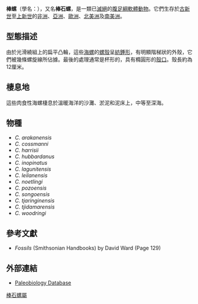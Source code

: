 {{Automatic taxobox
 | image = Clavilithes noae 01.JPG
 | image_caption = ''Clavilithes noae''
 | fossil_range = {{fossil_range |[[古新世|古新世]]|[[上新世|上新世]]}}
 | taxon = Clavilithes
 | authority = Swainson, 1840
 | subdivision_ranks = [[物種|種]]
 | subdivision = [[#物種|見內文]]
}}

'''棒螺'''（學名：''{{lang|la|Clavilithes}}''），又名'''棒石螺'''，是一類已[[滅絕|滅絕]]的[[腹足綱|腹足綱]][[軟體動物|軟體動物]]。它們生存於[[古新世|古新世]]至[[上新世|上新世]]的[[非洲|非洲]]、[[亞洲|亞洲]]、[[歐洲|歐洲]]、[[北美洲|北美洲]]及[[南美洲|南美洲]]。

==型態描述==
由於光滑繞組上的扁平凸輪，這些[[海螺|海螺]]的[[螺殼|螺殼]]呈[[紡錘形|紡錘形]]，有明顯階梯狀的外殼，它們被幾條螺旋線所佔據。最後的處理通常是杯形的，具有橢圓形的[[殼口|殼口]]。殼長約為12厘米。

==棲息地==
這些肉食性海螺棲息於溫暖海洋的沙灘、淤泥和泥床上，中等至深海。

==物種==
* ''C. arakanensis''
* ''C. cossmanni''
* ''C. harrisii''
* ''C. hubbardanus''
* ''C. inopinatus''
* ''C. lagunitensis''
* ''C. leilanensis''
* ''C. noetlingi''
* ''C. pozoensis''
* ''C. songoensis''
* ''C. tjaringinensis''
* ''C. tjidamarensis''
* ''C. woodringi''

==參考文獻==
{{reflist}}
* ''Fossils'' (Smithsonian Handbooks) by David Ward (Page 129)

==外部連結==
*[http://paleodb.org/cgi-bin/bridge.pl?action=checkTaxonInfo&taxon_no=10929 Paleobiology Database] {{Wayback|url=http://paleodb.org/cgi-bin/bridge.pl?action=checkTaxonInfo&taxon_no=10929 |date=20120229092621 }}
{{Taxonbar}}
[[Category:棒石螺屬|]]
{{Mollusc-stub}}